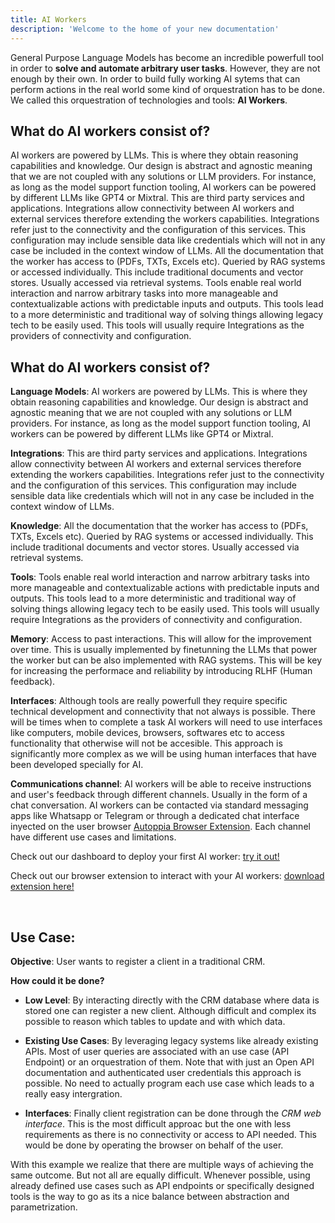 ```yaml
---
title: AI Workers
description: 'Welcome to the home of your new documentation'
---
```


General Purpose Language Models has become an incredible powerfull tool in order to **solve and automate arbitrary user tasks**. However, they are not enough by their own. In order to build fully working AI sytems that can perform actions in the real world some kind of orquestration has to be done. We called this orquestration of technologies and tools: **AI Workers**. 

## What do AI workers consist of?

<Card title="Language Models" icon="database">
  AI workers are powered by LLMs. This is where they obtain reasoning capabilities and knowledge. Our design is abstract and agnostic meaning that we are not coupled with any solutions or LLM providers. For instance, as long as the model support function tooling, AI workers can be powered by different LLMs like GPT4 or Mixtral. 
</Card>

<Card title="Integrations" icon="webhook">
  This are third party services and applications. Integrations allow connectivity between AI workers and external services therefore extending the workers capabilities. Integrations refer just to the connectivity and the configuration of this services. This configuration may include sensible data like credentials which will not in any case be included in the context window of LLMs. 
</Card>

<Card title="Knowledge" icon="graduation-cap">
  All the documentation that the worker has access to (PDFs, TXTs, Excels etc). Queried by RAG systems or accessed individually. This include traditional documents and vector stores. Usually accessed via retrieval systems.  
</Card>

<Card title="Tools" icon="screwdriver-wrench">
  Tools enable real world interaction and narrow arbitrary tasks into more manageable and contextualizable actions with predictable inputs and outputs. This tools lead to a more deterministic and traditional way of solving things allowing legacy tech to be easily used. This tools will usually require Integrations as the providers of connectivity and configuration. 
</Card>




## What do AI workers consist of?

**Language Models**: AI workers are powered by LLMs. This is where they obtain reasoning capabilities and knowledge. Our design is abstract and agnostic meaning that we are not coupled with any solutions or LLM providers. For instance, as long as the model support function tooling, AI workers can be powered by different LLMs like GPT4 or Mixtral. 

**Integrations**: This are third party services and applications. Integrations allow connectivity between AI workers and external services therefore extending the workers capabilities. Integrations refer just to the connectivity and the configuration of this services. This configuration may include sensible data like credentials which will not in any case be included in the context window of LLMs. 

**Knowledge**: All the documentation that the worker has access to (PDFs, TXTs, Excels etc). Queried by RAG systems or accessed individually. This include traditional documents and vector stores. Usually accessed via retrieval systems. 

**Tools**: Tools enable real world interaction and narrow arbitrary tasks into more manageable and contextualizable actions with predictable inputs and outputs. This tools lead to a more deterministic and traditional way of solving things allowing legacy tech to be easily used. This tools will usually require Integrations as the providers of connectivity and configuration. 

**Memory**: Access to past interactions. This will allow for the improvement over time. This is usually implemented by finetunning the LLMs that power the worker but can be also implemented with RAG systems. This will be key for increasing the performace and reliability by introducing RLHF (Human feedback). 

**Interfaces**:  Although tools are really powerfull they require specific technical development and connectivity that not always is possible. There will be times when to complete a task AI workers will need to use interfaces like computers, mobile devices, browsers, softwares etc to access functionality that otherwise will not be accesible. This approach is significantly more complex as we will be using human interfaces that have been developed specially for AI.

**Communications channel**: AI workers will be able to receive instructions and user's feedback through different channels. Usually in the form of a chat conversation. AI workers can be contacted via standard messaging apps like Whatsapp or Telegram or through a dedicated chat interface inyected on the user browser [Autoppia Browser Extension](). Each channel have different use cases and limitations.

<Note>Check out our dashboard to  deploy your first AI worker: [try it out!](https://app.autoppia.com)</Note>

<Note>Check out our browser extension to interact with your AI workers: [download extension here!](https://extension.autoppia.com/)</Note>

<br/>

## Use Case:

**Objective**: User wants to register a client in a traditional CRM. 

**How could it be done?**

+ **Low Level**: By interacting directly with the CRM database where data is stored one can register a new client. Although difficult and complex its possible to reason which tables to update and with which data. 

+ **Existing Use Cases**: By leveraging legacy systems like already existing APIs. Most of user queries are associated with an use case (API Endpoint) or an orquestration of them. Note that with just an Open API documentation and authenticated user credentials this approach is possible. No need to actually program each use case which leads to a really easy intergration. 

+ **Interfaces**: Finally client registration can be done through the _CRM web interface_. This is the most difficult approac but the one with less requirements as there is no connectivity or access to API needed. This would be done by operating the browser on behalf of the user.

With this example we realize that there are multiple ways of achieving the same outcome. But not all are equally difficult. Whenever possible, using already defined use cases such as API endpoints or specifically designed tools  is the way to go as its a nice balance between abstraction and parametrization. 



